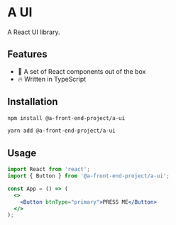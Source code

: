 
<Meta title="Introduction" />

# A UI

A React UI library.

## Features

- 💪 A set of React components out of the box
- 🔥 Written in TypeScript

## Installation

```bash
npm install @a-front-end-project/a-ui
```

```bash
yarn add @a-front-end-project/a-ui
```

## Usage

```jsx
import React from 'react';
import { Button } from '@a-front-end-project/a-ui';

const App = () => (
  <>
    <Button btnType="primary">PRESS ME</Button>
  </>
);
```
